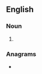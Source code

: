 ==English==

===Noun===
{{head|en|noun form}}

# {{plural of|abolitionism|lang=en}}

===Anagrams===
* {{anagrams|en|a=abiiilmnoosst|mobilisations}}